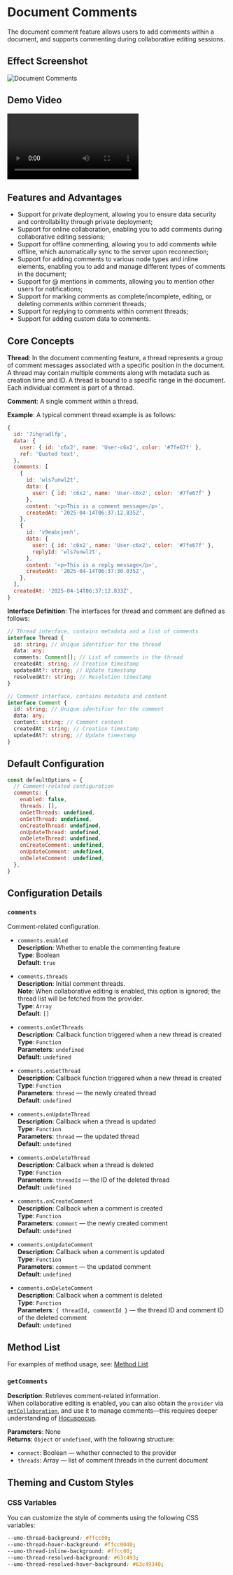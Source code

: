 # Document Comments

The document comment feature allows users to add comments within a document, and supports commenting during collaborative editing sessions.

## Effect Screenshot

![Document Comments](https://s2.umodoc.com/demos/comments-cn.png)

## Demo Video

<video src="https://s1.umodoc.com/videos/comments.mp4" controls="true"></video>

## Features and Advantages

- Support for private deployment, allowing you to ensure data security and controllability through private deployment;
- Support for online collaboration, enabling you to add comments during collaborative editing sessions;
- Support for offline commenting, allowing you to add comments while offline, which automatically sync to the server upon reconnection;
- Support for adding comments to various node types and inline elements, enabling you to add and manage different types of comments in the document;
- Support for @ mentions in comments, allowing you to mention other users for notifications;
- Support for marking comments as complete/incomplete, editing, or deleting comments within comment threads;
- Support for replying to comments within comment threads;
- Support for adding custom data to comments.

## Core Concepts

**Thread**: In the document commenting feature, a thread represents a group of comment messages associated with a specific position in the document. A thread may contain multiple comments along with metadata such as creation time and ID. A thread is bound to a specific range in the document. Each individual comment is part of a thread.

**Comment**: A single comment within a thread.

**Example**: A typical comment thread example is as follows:

```js
{
  id: '7ihgradlfp',
  data: {
    user: { id: 'c6x2', name: 'User-c6x2', color: '#7fe67f' },
    ref: 'Quoted text',
  },
  comments: [
    {
      id: 'wls7unwl2t',
      data: { 
        user: { id: 'c6x2', name: 'User-c6x2', color: '#7fe67f' } 
      },
      content: '<p>This is a comment message</p>',
      createdAt: '2025-04-14T06:37:12.835Z',
    },
    {
      id: 'v9eabcjenh',
      data: {
        user: { id: 'c6x2', name: 'User-c6x2', color: '#7fe67f' },
        replyId: 'wls7unwl2t',
      },
      content: '<p>This is a reply message</p>',
      createdAt: '2025-04-14T06:37:30.035Z',
    },
  ],
  createdAt: '2025-04-14T06:37:12.833Z',
}
```

**Interface Definition**: The interfaces for thread and comment are defined as follows:

```ts
// Thread interface, contains metadata and a list of comments
interface Thread {
  id: string; // Unique identifier for the thread
  data: any;
  comments: Comment[]; // List of comments in the thread
  createdAt: string; // Creation timestamp
  updatedAt?: string; // Update timestamp
  resolvedAt?: string; // Resolution timestamp
}

// Comment interface, contains metadata and content
interface Comment {
  id: string; // Unique identifier for the comment
  data: any;
  content: string; // Comment content
  createdAt: string; // Creation timestamp
  updatedAt?: string; // Update timestamp
}
```

## Default Configuration

```js
const defaultOptions = {
  // Comment-related configuration
  comments: {
    enabled: false,
    threads: [], 
    onGetThreads: undefined,
    onSetThread: undefined,
    onCreateThread: undefined,
    onUpdateThread: undefined,
    onDeleteThread: undefined,
    onCreateComment: undefined,
    onUpdateComment: undefined,
    onDeleteComment: undefined,
  },
}
```

## Configuration Details

### `comments`

Comment-related configuration.

- `comments.enabled`  
**Description**: Whether to enable the commenting feature  
**Type**: Boolean  
**Default**: `true`

- `comments.threads`  
**Description**: Initial comment threads.  
**Note**: When collaborative editing is enabled, this option is ignored; the thread list will be fetched from the provider.  
**Type**: `Array`  
**Default**: `[]`

- `comments.onGetThreads`  
**Description**: Callback function triggered when a new thread is created  
**Type**: `Function`  
**Parameters**: `undefined`  
**Default**: `undefined`

- `comments.onSetThread`  
**Description**: Callback function triggered when a new thread is created  
**Type**: `Function`  
**Parameters**: `thread` — the newly created thread  
**Default**: `undefined`

- `comments.onUpdateThread`  
**Description**: Callback when a thread is updated  
**Type**: `Function`  
**Parameters**: `thread` — the updated thread  
**Default**: `undefined`

- `comments.onDeleteThread`  
**Description**: Callback when a thread is deleted  
**Type**: `Function`  
**Parameters**: `threadId` — the ID of the deleted thread  
**Default**: `undefined`

- `comments.onCreateComment`  
**Description**: Callback when a comment is created  
**Type**: `Function`  
**Parameters**: `comment` — the newly created comment  
**Default**: `undefined`

- `comments.onUpdateComment`  
**Description**: Callback when a comment is updated  
**Type**: `Function`  
**Parameters**: `comment` — the updated comment  
**Default**: `undefined`

- `comments.onDeleteComment`  
**Description**: Callback when a comment is deleted  
**Type**: `Function`  
**Parameters**: `{ threadId, commentId }` — the thread ID and comment ID of the deleted comment  
**Default**: `undefined`

## Method List

For examples of method usage, see: [Method List](../editor/methods)

### `getComments`

**Description**: Retrieves comment-related information.  
When collaborative editing is enabled, you can also obtain the `provider` via [`getCollaboration`](./collaboration#getcollaboration), and use it to manage comments—this requires deeper understanding of [Hocuspocus](https://tiptap.dev/docs/hocuspocus).

**Parameters**: None  
**Returns**: `Object` or `undefined`, with the following structure:
- `connect`: Boolean — whether connected to the provider
- `threads`: Array — list of comment threads in the current document

## Theming and Custom Styles

### CSS Variables

You can customize the style of comments using the following CSS variables:

```css
--umo-thread-background: #ffcc00;
--umo-thread-hover-background: #ffcc0040;
--umo-thread-inline-background: #ffcc00;
--umo-thread-resolved-background: #63c493;
--umo-thread-resolved-hover-background: #63c49340;
